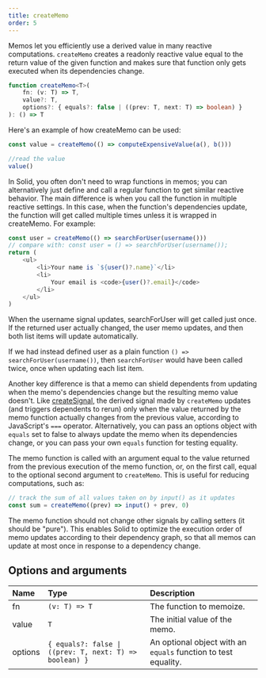 ```yaml
---
title: createMemo
order: 5
---
```


Memos let you efficiently use a derived value in many reactive computations. `createMemo` creates a readonly reactive value equal to the return value of the given function and makes sure that function only gets executed when its dependencies change.

```ts
function createMemo<T>(
	fn: (v: T) => T,
	value?: T,
	options?: { equals?: false | ((prev: T, next: T) => boolean) }
): () => T
```

Here's an example of how createMemo can be used:

```ts
const value = createMemo(() => computeExpensiveValue(a(), b()))

//read the value
value()
```

In Solid, you often don't need to wrap functions in memos; you can alternatively just define and call a regular function to get similar reactive behavior. The main difference is when you call the function in multiple reactive settings. In this case, when the function's dependencies update, the function will get called multiple times unless it is wrapped in createMemo. For example:

```ts
const user = createMemo(() => searchForUser(username()))
// compare with: const user = () => searchForUser(username());
return (
	<ul>
		<li>Your name is `${user()?.name}`</li>
		<li>
			Your email is <code>{user()?.email}</code>
		</li>
	</ul>
)
```

When the username signal updates, searchForUser will get called just once. If the returned user actually changed, the user memo updates, and then both list items will update automatically.

If we had instead defined user as a plain function `() => searchForUser(username())`, then `searchForUser` would have been called twice, once when updating each list item.

Another key difference is that a memo can shield dependents from updating when the memo's dependencies change but the resulting memo value doesn't. Like [createSignal](/reference/basic-reactivity/create-signal), the derived signal made by `createMemo` updates (and triggers dependents to rerun) only when the value returned by the memo function actually changes from the previous value, according to JavaScript's `===` operator. Alternatively, you can pass an options object with `equals` set to false to always update the memo when its dependencies change, or you can pass your own `equals` function for testing equality.

The memo function is called with an argument equal to the value returned from the previous execution of the memo function, or, on the first call, equal to the optional second argument to `createMemo`. This is useful for reducing computations, such as:

```ts
// track the sum of all values taken on by input() as it updates
const sum = createMemo((prev) => input() + prev, 0)
```

The memo function should not change other signals by calling setters (it should be "pure"). This enables Solid to optimize the execution order of memo updates according to their dependency graph, so that all memos can update at most once in response to a dependency change.

## Options and arguments

| Name    | Type                                                    | Description                                                    |
| :------ | :------------------------------------------------------ | :------------------------------------------------------------- |
| fn      | `(v: T) => T`                                           | The function to memoize.                                       |
| value   | `T`                                                     | The initial value of the memo.                                 |
| options | `{ equals?: false \| ((prev: T, next: T) => boolean) }` | An optional object with an `equals` function to test equality. |
